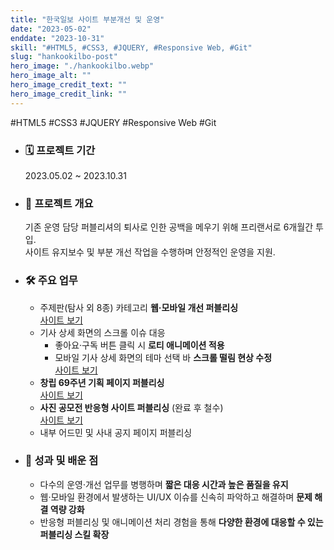 ```yaml
---
title: "한국일보 사이트 부분개선 및 운영"
date: "2023-05-02"
enddate: "2023-10-31"
skill: "#HTML5, #CSS3, #JQUERY, #Responsive Web, #Git"
slug: "hankookilbo-post"
hero_image: "./hankookilbo.webp"
hero_image_alt: ""
hero_image_credit_text: ""
hero_image_credit_link: ""
---
```


<div className="badge-wrap">
  <span className="badge badge-html">#HTML5</span>
  <span className="badge badge-css">#CSS3</span>
  <span className="badge badge-javscript">#JQUERY</span>
  <span className="badge badge-rwd">#Responsive Web</span>
  <span className="badge badge-git">#Git</span>
</div>

- ### 🗓️ 프로젝트 기간

  2023.05.02 ~ 2023.10.31

- ### 📌 프로젝트 개요

  기존 운영 담당 퍼블리셔의 퇴사로 인한 공백을 메우기 위해 프리랜서로 6개월간 투입.  
  사이트 유지보수 및 부분 개선 작업을 수행하며 안정적인 운영을 지원.

- ### 🛠 주요 업무

  - 주제판(탐사 외 8종) 카테고리 **웹·모바일 개선 퍼블리싱**  
    [사이트 보기](https://www.hankookilbo.com/Topic?topicId=eb4d9827-1352-4fd1-9c6e-b30b398f5fc9&stt_op=topic_globalgnb_tab_list)
  - 기사 상세 화면의 스크롤 이슈 대응
    - 좋아요·구독 버튼 클릭 시 **로티 애니메이션 적용**
    - 모바일 기사 상세 화면의 테마 선택 바 **스크롤 떨림 현상 수정**  
      [사이트 보기](https://www.hankookilbo.com/News/Read/A2023102700230003284?topicView=y&stt_op=topic_list_list_view&stt_id=eb4d9827-1352-4fd1-9c6e-b30b398f5fc9)
  - **창립 69주년 기획 페이지 퍼블리싱**  
    [사이트 보기](https://www.hankookilbo.com/foundation-anniversary)
  - **사진 공모전 반응형 사이트 퍼블리싱** (완료 후 철수)  
    [사이트 보기](https://photo.hankookilbo.com/event/contest/main)
  - 내부 어드민 및 사내 공지 페이지 퍼블리싱

- ### 🎯 성과 및 배운 점

  - 다수의 운영·개선 업무를 병행하며 **짧은 대응 시간과 높은 품질을 유지**
  - 웹·모바일 환경에서 발생하는 UI/UX 이슈를 신속히 파악하고 해결하며 **문제 해결 역량 강화**
  - 반응형 퍼블리싱 및 애니메이션 처리 경험을 통해 **다양한 환경에 대응할 수 있는 퍼블리싱 스킬 확장**
